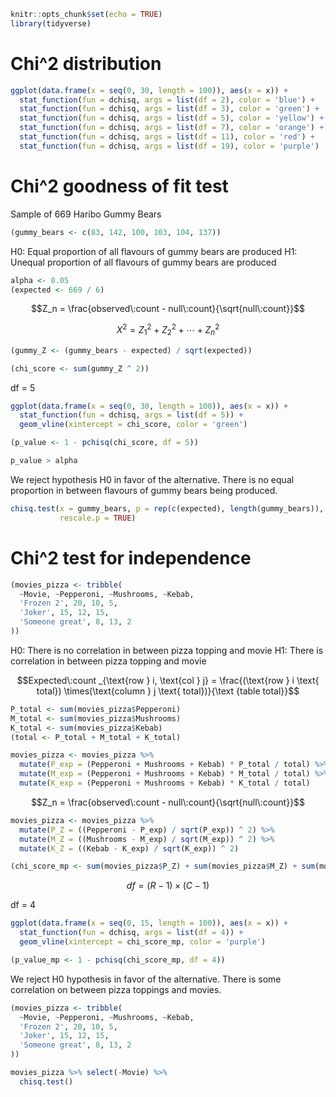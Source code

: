 ```r
knitr::opts_chunk$set(echo = TRUE)
library(tidyverse)
```

# Chi^2 distribution

```r
ggplot(data.frame(x = seq(0, 30, length = 100)), aes(x = x)) +
  stat_function(fun = dchisq, args = list(df = 2), color = 'blue') +
  stat_function(fun = dchisq, args = list(df = 3), color = 'green') +
  stat_function(fun = dchisq, args = list(df = 5), color = 'yellow') +
  stat_function(fun = dchisq, args = list(df = 7), color = 'orange') +
  stat_function(fun = dchisq, args = list(df = 11), color = 'red') +
  stat_function(fun = dchisq, args = list(df = 19), color = 'purple') 
```

# Chi^2 goodness of fit test

Sample of 669 Haribo Gummy Bears

```r
(gummy_bears <- c(83, 142, 100, 103, 104, 137))
```

H0: Equal proportion of all flavours of gummy bears are produced
H1: Unequal proportion of all flavours of gummy bears are produced

```r
alpha <- 0.05 
(expected <- 669 / 6)
```

$$Z_n = \frac{observed\:count - null\:count}{\sqrt{null\:count}}$$

$$X^2 = Z_1^2 + Z_2^2 + \cdots + Z_n^2$$

```r
(gummy_Z <- (gummy_bears - expected) / sqrt(expected))

(chi_score <- sum(gummy_Z ^ 2))
```

df = 5

```r
ggplot(data.frame(x = seq(0, 30, length = 100)), aes(x = x)) +
  stat_function(fun = dchisq, args = list(df = 5)) +
  geom_vline(xintercept = chi_score, color = 'green')
```

```r
(p_value <- 1 - pchisq(chi_score, df = 5))

p_value > alpha
```

We reject hypothesis H0 in favor of the alternative. There is no equal 
proportion in between flavours of gummy bears being produced.

```r
chisq.test(x = gummy_bears, p = rep(c(expected), length(gummy_bears)),
           rescale.p = TRUE)
```

# Chi^2 test for independence

```r
(movies_pizza <- tribble(
  ~Movie, ~Pepperoni, ~Mushrooms, ~Kebab,
  'Frozen 2', 20, 10, 5,
  'Joker', 15, 12, 15,
  'Someone great', 8, 13, 2
))
```

H0: There is no correlation in between pizza topping and movie
H1: There is correlation in between pizza topping and movie

$$Expected\:count _{\text{row } i, \text{col } j} = \frac{(\text{row } i \text{ total}) \times(\text{column } j \text{ total})}{\text {table total}}$$

```r
P_total <- sum(movies_pizza$Pepperoni)
M_total <- sum(movies_pizza$Mushrooms)
K_total <- sum(movies_pizza$Kebab)
(total <- P_total + M_total + K_total)
```
```r
movies_pizza <- movies_pizza %>%
  mutate(P_exp = (Pepperoni + Mushrooms + Kebab) * P_total / total) %>%
  mutate(M_exp = (Pepperoni + Mushrooms + Kebab) * M_total / total) %>%
  mutate(K_exp = (Pepperoni + Mushrooms + Kebab) * K_total / total)
```

$$Z_n = \frac{observed\:count - null\:count}{\sqrt{null\:count}}$$
```r
movies_pizza <- movies_pizza %>%
  mutate(P_Z = ((Pepperoni - P_exp) / sqrt(P_exp)) ^ 2) %>%
  mutate(M_Z = ((Mushrooms - M_exp) / sqrt(M_exp)) ^ 2) %>%
  mutate(K_Z = ((Kebab - K_exp) / sqrt(K_exp)) ^ 2)

(chi_score_mp <- sum(movies_pizza$P_Z) + sum(movies_pizza$M_Z) + sum(movies_pizza$K_Z))
```

$$d f = (R-1) \times(C-1)$$

df = 4

```r
ggplot(data.frame(x = seq(0, 15, length = 100)), aes(x = x)) +
  stat_function(fun = dchisq, args = list(df = 4)) +
  geom_vline(xintercept = chi_score_mp, color = 'purple')
```

```r
(p_value_mp <- 1 - pchisq(chi_score_mp, df = 4))
```

We reject H0 hypothesis in favor of the alternative. There is some correlation
on between pizza toppings and movies.

```r
(movies_pizza <- tribble(
  ~Movie, ~Pepperoni, ~Mushrooms, ~Kebab,
  'Frozen 2', 20, 10, 5,
  'Joker', 15, 12, 15,
  'Someone great', 8, 13, 2
))
```
```r
movies_pizza %>% select(-Movie) %>%
  chisq.test()
```












